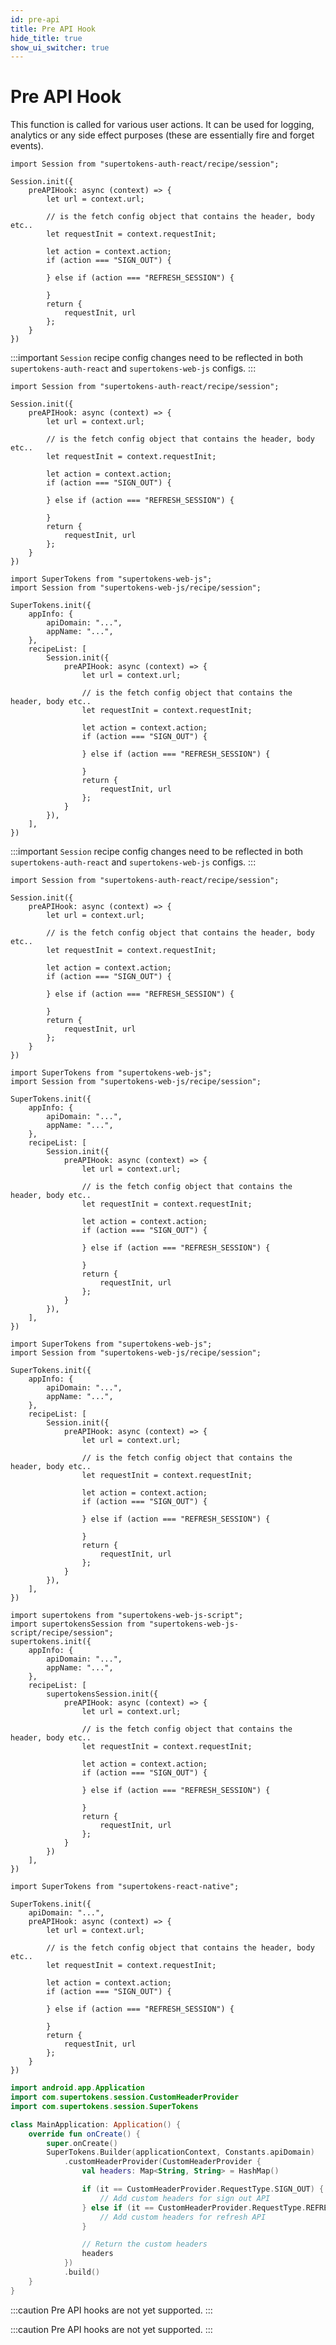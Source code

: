 ```yaml
---
id: pre-api
title: Pre API Hook
hide_title: true
show_ui_switcher: true
---
```



# Pre API Hook

This function is called for various user actions. It can be used for logging, analytics or any side effect purposes (these are essentially fire and forget events).

<PreBuiltOrCustomUISwitcher>

<PreBuiltUIContent>

<FrontendPreBuiltUITabs>

<TabItem value="reactjs">

```tsx
import Session from "supertokens-auth-react/recipe/session";

Session.init({
    preAPIHook: async (context) => {
        let url = context.url;

        // is the fetch config object that contains the header, body etc..
        let requestInit = context.requestInit;

        let action = context.action;
        if (action === "SIGN_OUT") {

        } else if (action === "REFRESH_SESSION") {

        }
        return {
            requestInit, url
        };
    }
})
```

</TabItem>

<TabItem value="angular">

:::important
`Session` recipe config changes need to be reflected in both `supertokens-auth-react` and `supertokens-web-js` configs.
:::

```tsx title="/app/auth/supertokensAuthComponent.tsx"
import Session from "supertokens-auth-react/recipe/session";

Session.init({
    preAPIHook: async (context) => {
        let url = context.url;

        // is the fetch config object that contains the header, body etc..
        let requestInit = context.requestInit;

        let action = context.action;
        if (action === "SIGN_OUT") {

        } else if (action === "REFRESH_SESSION") {

        }
        return {
            requestInit, url
        };
    }
})
```

```tsx title="/app/app.component.ts"
import SuperTokens from "supertokens-web-js";
import Session from "supertokens-web-js/recipe/session";

SuperTokens.init({
    appInfo: {
        apiDomain: "...",
        appName: "...",
    },
    recipeList: [
        Session.init({
            preAPIHook: async (context) => {
                let url = context.url;

                // is the fetch config object that contains the header, body etc..
                let requestInit = context.requestInit;

                let action = context.action;
                if (action === "SIGN_OUT") {

                } else if (action === "REFRESH_SESSION") {

                }
                return {
                    requestInit, url
                };
            }
        }),
    ],
})
```

</TabItem>

<TabItem value="vue">

:::important
`Session` recipe config changes need to be reflected in both `supertokens-auth-react` and `supertokens-web-js` configs.
:::

```tsx title="/components/Supertokens.tsx"
import Session from "supertokens-auth-react/recipe/session";

Session.init({
    preAPIHook: async (context) => {
        let url = context.url;

        // is the fetch config object that contains the header, body etc..
        let requestInit = context.requestInit;

        let action = context.action;
        if (action === "SIGN_OUT") {

        } else if (action === "REFRESH_SESSION") {

        }
        return {
            requestInit, url
        };
    }
})
```

```tsx title="/main.ts"
import SuperTokens from "supertokens-web-js";
import Session from "supertokens-web-js/recipe/session";

SuperTokens.init({
    appInfo: {
        apiDomain: "...",
        appName: "...",
    },
    recipeList: [
        Session.init({
            preAPIHook: async (context) => {
                let url = context.url;

                // is the fetch config object that contains the header, body etc..
                let requestInit = context.requestInit;

                let action = context.action;
                if (action === "SIGN_OUT") {

                } else if (action === "REFRESH_SESSION") {

                }
                return {
                    requestInit, url
                };
            }
        }),
    ],
})
```

</TabItem>

</FrontendPreBuiltUITabs>

</PreBuiltUIContent>

<CustomUIContent>

<FrontendCustomUITabs>
<TabItem value="web">

<NpmOrScriptTabs>
<TabItem value="npm">

```tsx
import SuperTokens from "supertokens-web-js";
import Session from "supertokens-web-js/recipe/session";

SuperTokens.init({
    appInfo: {
        apiDomain: "...",
        appName: "...",
    },
    recipeList: [
        Session.init({
            preAPIHook: async (context) => {
                let url = context.url;

                // is the fetch config object that contains the header, body etc..
                let requestInit = context.requestInit;

                let action = context.action;
                if (action === "SIGN_OUT") {

                } else if (action === "REFRESH_SESSION") {

                }
                return {
                    requestInit, url
                };
            }
        }),
    ],
})
```

</TabItem>
<TabItem value="script">

```tsx
import supertokens from "supertokens-web-js-script";
import supertokensSession from "supertokens-web-js-script/recipe/session";
supertokens.init({
    appInfo: {
        apiDomain: "...",
        appName: "...",
    },
    recipeList: [
        supertokensSession.init({
            preAPIHook: async (context) => {
                let url = context.url;

                // is the fetch config object that contains the header, body etc..
                let requestInit = context.requestInit;

                let action = context.action;
                if (action === "SIGN_OUT") {

                } else if (action === "REFRESH_SESSION") {

                }
                return {
                    requestInit, url
                };
            }
        })
    ],
})
```

</TabItem>
</NpmOrScriptTabs>

</TabItem>

<TabItem value="mobile">

<FrontendMobileSubTabs>

<TabItem value="reactnative">

```tsx
import SuperTokens from "supertokens-react-native";

SuperTokens.init({
    apiDomain: "...",
    preAPIHook: async (context) => {
        let url = context.url;

        // is the fetch config object that contains the header, body etc..
        let requestInit = context.requestInit;

        let action = context.action;
        if (action === "SIGN_OUT") {

        } else if (action === "REFRESH_SESSION") {

        }
        return {
            requestInit, url
        };
    }
})
```

</TabItem>

<TabItem value="android">

```kotlin
import android.app.Application
import com.supertokens.session.CustomHeaderProvider
import com.supertokens.session.SuperTokens

class MainApplication: Application() {
    override fun onCreate() {
        super.onCreate()
        SuperTokens.Builder(applicationContext, Constants.apiDomain)
            .customHeaderProvider(CustomHeaderProvider {
                val headers: Map<String, String> = HashMap()

                if (it == CustomHeaderProvider.RequestType.SIGN_OUT) {
                    // Add custom headers for sign out API
                } else if (it == CustomHeaderProvider.RequestType.REFRESH) {
                    // Add custom headers for refresh API
                }

                // Return the custom headers
                headers
            })
            .build()
    }
}
```

</TabItem>

<TabItem value="ios">

:::caution
Pre API hooks are not yet supported.
:::

</TabItem>

<TabItem value="flutter">

:::caution
Pre API hooks are not yet supported.
:::

</TabItem>

</FrontendMobileSubTabs>

</TabItem>

</FrontendCustomUITabs>

</CustomUIContent>

</PreBuiltOrCustomUISwitcher>